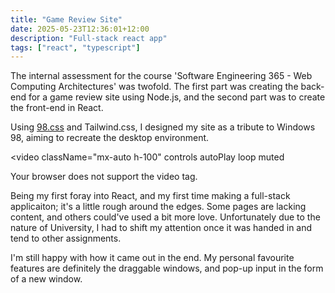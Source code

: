 ```yaml
---
title: "Game Review Site"
date: 2025-05-23T12:36:01+12:00
description: "Full-stack react app"
tags: ["react", "typescript"]
---
```


The internal assessment for the course 'Software Engineering 365 - Web Computing Architectures' was twofold. The first part was creating the back-end for a game review site using Node.js, and the second part was to create the front-end in React.

Using <a href="https://jdan.github.io/98.css/">98.css</a> and Tailwind.css, I designed my site as a tribute to Windows 98, aiming to recreate the desktop environment.

<video
className="mx-auto h-100"
controls
autoPlay
loop
muted

>

  <source src="/images/projects/demo.mp4" type="video/mp4" />
  Your browser does not support the video tag.
</video>

Being my first foray into React, and my first time making a full-stack applicaiton; it's a little rough around the edges. Some pages are lacking content, and others could've used a bit more love. Unfortunately due to the nature of University, I had to shift my attention once it was handed in and tend to other assignments.

I'm still happy with how it came out in the end. My personal favourite features are definitely the draggable windows, and pop-up input in the form of a new window.
